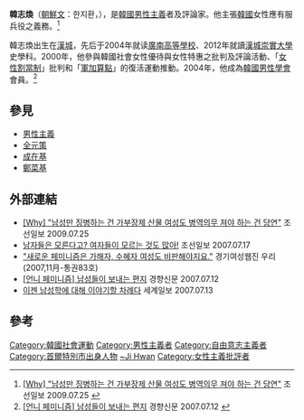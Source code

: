 {{Infobox Korean name
|hangul=한지환
|hanja=韓志煥
|rr=Han Ji-hwan
|mr=Han Chi-hwan
|tablewidth=265
|color=lavender
}}
'''韓志煥'''（[[朝鮮文|朝鮮文]]：한지환，{{bd|1984年|10月25日|||catIdx=Han, Ji Hwan}}），是[[韓國|韓國]][[男性主義|男性主義]]者及評論家。他主張[[韓國|韓國]]女性應有服兵役之義務。<ref>[http://news.chosun.com//site/data/html_dir/2009/07/24/2009072400975.html <nowiki>[</nowiki>Why<nowiki>]</nowiki> "남성만 징병하는 건 가부장제 산물 여성도 병역의무 져야 하는 건 당연"] {{Wayback|url=http://news.chosun.com//site/data/html_dir/2009/07/24/2009072400975.html |date=20131106050605 }} 조선일보 2009.07.25 {{ko}}</ref>

韓志煥出生在[[漢城|漢城]]，先后于2004年就读[[廣南高等學校|廣南高等學校]]、2012年就讀[[漢城|漢城]][[崇實大學|崇實大學]]史學科。2000年，他參與韓國社會女性優待與女性特惠之批判及評論活動、「[[女性割當制|女性割當制]]」批判和「[[軍加算點|軍加算點]]」的復活運動推動。2004年，他成為[[韓國男性學會|韓國男性學會]]會員。<ref>[http://news.naver.com/main/read.nhn?mode=LSD&mid=sec&sid1=102&oid=032&aid=0000234030 <nowiki>[</nowiki>언니 페미니즘<nowiki>]</nowiki> 남성들이 보내는 편지] 경향신문 2007.07.12 {{ko}}</ref>

== 參見 ==
* [[男性主義|男性主義]]
* [[全元策|全元策]]
* [[成在基|成在基]]
* [[鄭菜基|鄭菜基]]

== 外部連結 ==
* [http://news.chosun.com//site/data/html_dir/2009/07/24/2009072400975.html <nowiki>[</nowiki>Why<nowiki>]</nowiki> "남성만 징병하는 건 가부장제 산물 여성도 병역의무 져야 하는 건 당연"] 조선일보 2009.07.25 {{ko}}
* [http://news.chosun.com/site/data/html_dir/2007/07/17/2007071700005.html 남자들은 모른다고? 여자들이 모르는 것도 많아!] 조선일보 2007.07.17 {{ko}}{{Wayback|url=http://news.chosun.com/site/data/html_dir/2007/07/17/2007071700005.html |date=20131106050607 }}
* [http://www.woorizine.or.kr/pastho/main.htm?mncode=83E&atc_code=83E31 "새로운 페미니즘은 가해자, 수혜자 여성도 비판해야지요."] 경기여성웹진 우리 (2007,11月-통권83호) {{Webarchive|url=https://archive.today/20130826023131/http://www.woorizine.or.kr/pastho/main.htm?mncode=83E&atc_code=83E31 |date=2013-08-26 }}{{ko}}
* [http://news.naver.com/main/read.nhn?mode=LSD&mid=sec&sid1=102&oid=032&aid=0000234030 <nowiki>[</nowiki>언니 페미니즘<nowiki>]</nowiki> 남성들이 보내는 편지] 경향신문 2007.07.12 {{ko}}
* [http://news.naver.com/main/read.nhn?mode=LSD&mid=sec&sid1=001&oid=022&aid=0000238203  이젠 남성학에 대해 이야기할 차례다] 세계일보 2007.07.13 {{Wayback|url=http://news.naver.com/main/read.nhn?mode=LSD&mid=sec&sid1=001&oid=022&aid=0000238203 |date=20131104083922 }}{{ko}}

==參考==
{{Reflist}}

{{DEFAULTSORT:Han, Ji Hwan}}
[[Category:韓國社會運動|Category:韓國社會運動]]
[[Category:男性主義者|Category:男性主義者]]
[[Category:自由意志主義者|Category:自由意志主義者]]
[[Category:首爾特別市出身人物|Category:首爾特別市出身人物]]
[[Category:韓姓|~Ji Hwan]]
[[Category:女性主義批評者|Category:女性主義批評者]]
